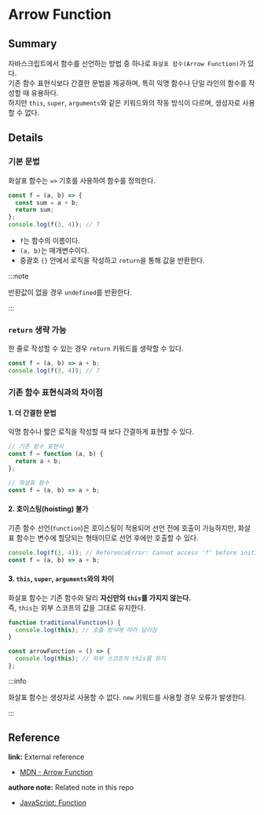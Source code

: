 # Arrow Function

## Summary

자바스크립트에서 함수를 선언하는 방법 중 하나로 `화살표 함수(Arrow Function)`가 있다.  
기존 함수 표현식보다 간결한 문법을 제공하며, 특히 익명 함수나 단일 라인의 함수를 작성할 때 유용하다.  
하지만 `this`, `super`, `arguments`와 같은 키워드와의 작동 방식이 다르며, 생성자로 사용할 수 없다.

## Details

### 기본 문법

화살표 함수는 `=>` 기호를 사용하여 함수를 정의한다.

```js
const f = (a, b) => {
  const sum = a + b;
  return sum;
};
console.log(f(3, 4)); // 7
```

- `f`는 함수의 이름이다.
- `(a, b)`는 매개변수이다.
- 중괄호 `{}` 안에서 로직을 작성하고 `return`을 통해 값을 반환한다.

:::note 

반환값이 없을 경우 `undefined`를 반환한다. 

:::

### `return` 생략 가능

한 줄로 작성할 수 있는 경우 `return` 키워드를 생략할 수 있다.

```js
const f = (a, b) => a + b;
console.log(f(3, 4)); // 7
```

### 기존 함수 표현식과의 차이점

#### 1. 더 간결한 문법

익명 함수나 짧은 로직을 작성할 때 보다 간결하게 표현할 수 있다.

```js
// 기존 함수 표현식
const f = function (a, b) {
  return a + b;
};

// 화살표 함수
const f = (a, b) => a + b;
```

#### 2. **호이스팅(hoisting) 불가**

기존 함수 선언(`function`)은 호이스팅이 적용되어 선언 전에 호출이 가능하지만, 화살표 함수는 변수에 할당되는 형태이므로 선언 후에만 호출할 수 있다.

```js
console.log(f(3, 4)); // ReferenceError: Cannot access 'f' before initialization
const f = (a, b) => a + b;
```

#### 3. **`this`, `super`, `arguments`와의 차이**

화살표 함수는 기존 함수와 달리 **자신만의 `this`를 가지지 않는다.**  
즉, `this`는 외부 스코프의 값을 그대로 유지한다.

```js
function traditionalFunction() {
  console.log(this); // 호출 방식에 따라 달라짐
}

const arrowFunction = () => {
  console.log(this); // 외부 스코프의 this를 유지
};
```

:::info 

화살표 함수는 생성자로 사용할 수 없다. `new` 키워드를 사용할 경우 오류가 발생한다. 

:::

## Reference

**link:** External reference

- [MDN - Arrow Function](https://developer.mozilla.org/en-US/docs/Web/JavaScript/Reference/Functions/Arrow_functions)

**authore note:** Related note in this repo

- [JavaScript: Function](./Function.mdx)
